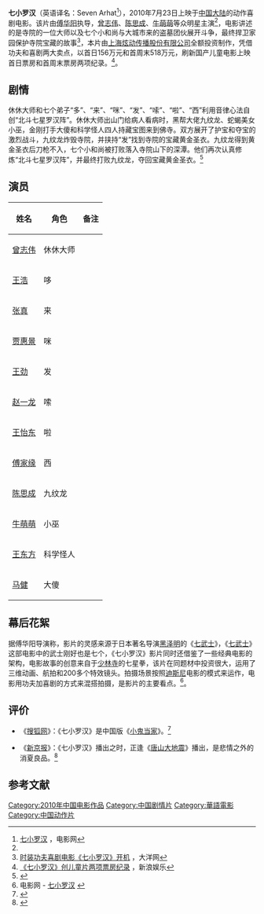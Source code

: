 {{Infobox film
| name                          = 七小罗汉
| original_name <!-- 英文名 --> =Seven Arhat
| image                         =Seven Arhat.jpg
| cn_image                      = 
| hk_image                      = 
| tw_image                      = 
| caption                       = 
| director<!-- 导演 -->         = [[傅华阳|傅华阳]]
| producer <!-- 制片 -->        = [[傅华阳|傅华阳]]
| writer  <!-- 编剧 -->         = [[宁财神|宁财神]]
| screenplay<!-- 剧本 -->       = 
| based on <!-- 原著著作 -->    = 
| starring <!-- 主演 -->        = [[曾志伟|曾志伟]]<br />[[王浩|王浩]]<br>[[张真|张真]]<br>[[贾惠景|贾惠景]]<br>[[王劲|王劲]]<br>[[赵一龙|赵一龙]]
| music <!-- 配乐 -->           = 
| cinematography <!-- 摄影 -->  = [[邝庭和|邝庭和]]
| editing <!-- 剪辑 -->         = [[麦子善|麦子善]]
| studio  <!-- 制片商 -->       = 
| distributor <!-- 发行商 -->   = 中国电影集团公司
| released  <!-- 上映日期 -->   = {{CHNML}}2010年7月23日
| runtime  <!-- 片长时间 -->    = 86分钟
| country  <!-- 产地 -->        = {{CHN}}
| language                      = [[普通話|普通話]]
| budget  <!-- 预算花费 -->     = 
| gross  <!-- 票房 -->          =
| preceded_by <!-- 上一集 -->   = 
| cn_name = 
| tw_name = 
| hk_name = 
}}
'''七小罗汉'''（英语译名：Seven Arhat<ref name="#1">[http://www.m1905.com/mdb/film/358591/ 七小罗汉] {{Wayback|url=http://www.m1905.com/mdb/film/358591/ |date=20130429164849 }}，电影网</ref>），2010年7月23日上映于[[中国大陆|中国大陆]]的动作喜剧电影。该片由[[傅华阳|傅华阳]]执导，[[曾志伟|曾志伟]]、[[陈思成|陈思成]]、[[牛萌萌|牛萌萌]]等众明星主演<ref name="#1"/>，电影讲述的是寺院的一位大师以及七个小和尚与大城市来的盗墓团伙展开斗争，最终捍卫家园保护寺院宝藏的故事<ref>[http://www.dayoo.com/roll/201004/17/10000307_101706757.htm 时装功夫喜剧电影《七小罗汉》开机 ] {{Wayback|url=http://www.dayoo.com/roll/201004/17/10000307_101706757.htm |date=20160304075646 }}，大洋网</ref>，本片由[[上海炫动传播股份有限公司|上海炫动传播股份有限公司]]全额投资制作，凭借功夫和喜剧两大卖点，以首日156万元和首周末518万元，刷新国产儿童电影上映首日票房和首周末票房两项纪录。<ref>[http://ent.sina.com.cn/m/c/2010-07-30/14563035114.shtml 《七小罗汉》创儿童片两项票房纪录] {{Wayback|url=http://ent.sina.com.cn/m/c/2010-07-30/14563035114.shtml |date=20190218170628 }}，新浪娱乐</ref>。

== 剧情 ==
休休大师和七个弟子“多”、“来”、“咪”、“发”、“嗦”、“啦”、“西”利用音律心法自创“北斗七星罗汉阵”。休休大师出山门给病人看病时，黑帮大佬九纹龙、蛇蝎美女小巫，金刚打手大傻和科学怪人四人持藏宝图来到佛寺。双方展开了护宝和夺宝的激烈战斗，九纹龙炸毁寺院，并挟持“发”找到寺院的宝藏黄金圣衣。九纹龙得到黄金圣衣后刀枪不入，七个小和尚被打败落入寺院山下的深潭。他们再次认真修炼“北斗七星罗汉阵”，并最终打败九纹龙，夺回宝藏黄金圣衣。<ref>{{cite web |url=http://yule.sohu.com/20100702/n273237232.shtml |title=资料：《七小罗汉》剧情简介 |accessdate=2010年7月2日 |work= |publisher=搜狐网 |language=zh-hans |archive-date=2010年8月1日 |archive-url=https://web.archive.org/web/20100801073514/http://yule.sohu.com/20100702/n273237232.shtml |dead-url=no }}</ref>

== 演员 ==
{| class="wikitable sortable"
|-
! 姓名 !! 角色  !! 备注
|-
|  [[曾志伟|曾志伟]]  || 休休大师 || 
|-
|  [[王浩|王浩]]  || 哆 || 
|-
|  [[张真|张真]]  || 来 || 
|-
| [[贾惠景|贾惠景]]   || 咪 || 
|-
|   [[王劲|王劲]] || 发 || 
|-
|  [[赵一龙|赵一龙]]  || 嗦 || 
|-
| [[王怡东|王怡东]]   || 啦 || 
|-
|  [[傅家缘|傅家缘]]  || 西 || 
|-
|  [[陈思成|陈思成]]  || 九纹龙 || 
|-
|  [[牛萌萌|牛萌萌]]  || 小巫 || 
|-
| [[王东方|王东方]]   || 科学怪人 || 
|-
| [[马健|马健]]   || 大傻 || 
|}

== 幕后花絮 ==
据傅华阳导演称，影片的灵感来源于日本著名导演[[黑泽明|黑泽明]]的《[[七武士|七武士]]》，《[[七武士|七武士]]》这部电影中的武士刚好也是七个，《七小罗汉》影片同时还借鉴了一些经典电影的架构，电影故事的创意来自于[[少林寺|少林寺]]的七星拳，该片在同题材中投资很大，运用了三维动画、航拍和200多个特效镜头。拍摄场景按照[[迪斯尼|迪斯尼]]电影的模式来运作，电影用功夫加喜剧的方式来混搭拍摄，是影片的主要看点。<ref>电影网 - [http://www.m1905.com/mdb/film/358591/ 七小罗汉] {{Wayback|url=http://www.m1905.com/mdb/film/358591/ |date=20130429164849 }}</ref>。
<!--紅字鏈接在有相關條目之後再添加吧-->

== 评价 ==
*《[[搜狐网|搜狐网]]》：《七小罗汉》是中国版《[[小鬼当家|小鬼当家]]》。<ref>{{cite web |url=http://yule.sohu.com/20100721/n273649755.shtml |title=曾志伟被七小罗汉整惨 被誉中国版《小鬼当家》 |accessdate=2010年7月21日 |work= |publisher=搜狐网 |language=zh-hans |archive-date=2011年9月17日 |archive-url=https://web.archive.org/web/20110917101814/http://yule.sohu.com/20100721/n273649755.shtml |dead-url=no }}</ref>

*《[[新京报|新京报]]》：《七小罗汉》播出之时，正逢《[[唐山大地震|唐山大地震]]》播出，是悲情之外的消夏良品。<ref>{{cite web |url=http://yule.sohu.com/20100729/n273843775.shtml |title=新京报：《七小罗汉》 悲情之外的消夏良品 |accessdate=2010年7月29日 |work= |publisher=搜狐网 |language=zh-hans |archive-date=2011年5月11日 |archive-url=https://web.archive.org/web/20110511215943/http://yule.sohu.com/20100729/n273843775.shtml |dead-url=no }}</ref>

==参考文献==
<div class="references-small">
<references></references>
</div>

[[Category:2010年中国电影作品|Category:2010年中国电影作品]]
[[Category:中国剧情片|Category:中国剧情片]]
[[Category:華語電影|Category:華語電影]]
[[Category:中国动作片|Category:中国动作片]]